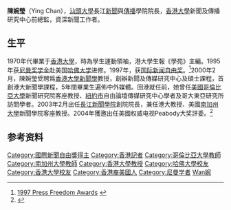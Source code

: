 '''陳婉瑩'''（Ying Chan），[[汕頭大學|汕頭大學]]長江[[新聞|新聞]]與[[傳播|傳播]]學院院長，[[香港大學|香港大學]]新聞及傳播研究中心前總監，資深新聞工作者。

== 生平 ==
1970年代畢業于[[香港大學|香港大學]]，時為學生運動領袖，港大學生報《學苑》主編。1995年获[[尼曼奖学金|尼曼奖学金]]赴美国[[哈佛大学|哈佛大学]]进修。1997年，获[[国际新闻自由奖|国际新闻自由奖]]。<ref>[http://cpj.org/awards/1997/ 1997 Press Freedom Awards]  {{webarchive|url=https://www.webcitation.org/69pTPsAEs?url=http://cpj.org/awards/1997/ |date=2012-08-11 }}</ref>2000年2月，陳婉瑩受聘爲[[香港大學|香港大學]][[新聞學|新聞學]]教授，創辦新聞及傳媒研究中心及碩士課程，首創港大新聞學課程，5年間畢業生遍佈中外媒體。回港就任前，她曾任[[美國|美國]][[哥倫比亞大學|哥倫比亞大學]]新聞研究院客座教授、[[紐約市|紐約市]]自由論壇傳媒研究中心學者及哥大東亞研究所訪問學者。2003年2月出任[[長江新聞學院|長江新聞學院]]創院院長，兼任港大教授、美國[[南加州大學|南加州大學]]新聞學院客座教授。2004年獲邀出任美國权威电视Peabody大奖評委。<ref>{{cite web | language =  | publisher =  | title = 長江新聞學院創院院長陳婉瑩 | url = http://finance.sina.com.hk/cgi-bin/nw/show.cgi/1/2/1/732360/1.html | author =  | date = 2008-11-03 | accessdate = 2009-10-03 }}{{Dead link|date=2019年12月 |bot=InternetArchiveBot |fix-attempted=yes }}</ref>

== 参考资料 ==
{{Reflist}}

{{國際新聞自由獎獲得者}}
{{DEFAULTSORT:Chen陳}}
[[Category:國際新聞自由獎得主|Category:國際新聞自由獎得主]]
[[Category:香港記者|Category:香港記者]]
[[Category:哥倫比亞大學教師|Category:哥倫比亞大學教師]]
[[Category:南加州大學教師|Category:南加州大學教師]]
[[Category:香港大學教授|Category:香港大學教授]]
[[Category:哈佛大學校友|Category:哈佛大學校友]]
[[Category:香港大學校友|Category:香港大學校友]]
[[Category:香港裔美國人|Category:香港裔美國人]]
[[Category:尼曼学者|Category:尼曼学者]]
[[Category:陳姓|Wan婉]]